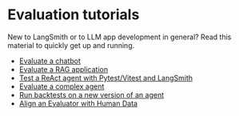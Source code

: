 # Evaluation tutorials

New to LangSmith or to LLM app development in general? Read this material to quickly get up and running.

- [Evaluate a chatbot](./tutorials/evaluation)
- [Evaluate a RAG application](./tutorials/rag)
- [Test a ReAct agent with Pytest/Vitest and LangSmith](./tutorials/testing)
- [Evaluate a complex agent](./tutorials/agents)
- [Run backtests on a new version of an agent](./tutorials/backtesting)
- [Align an Evaluator with Human Data](./tutorials/aligning_evaluator)